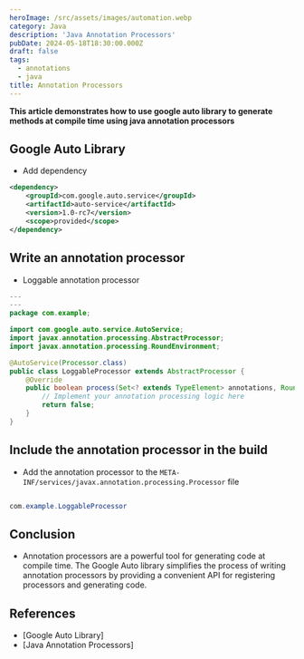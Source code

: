 ```yaml
---
heroImage: /src/assets/images/automation.webp
category: Java
description: 'Java Annotation Processors'
pubDate: 2024-05-18T18:30:00.000Z
draft: false
tags:
  - annotations
  - java
title: Annotation Processors
---
```


**This article demonstrates how to use google auto library to generate methods at compile time using
java annotation processors**

## Google Auto Library

- Add dependency

```xml
<dependency>
    <groupId>com.google.auto.service</groupId>
    <artifactId>auto-service</artifactId>
    <version>1.0-rc7</version>
    <scope>provided</scope>
</dependency>
```

## Write an annotation processor

- Loggable annotation processor

```java
---
---
package com.example;

import com.google.auto.service.AutoService;
import javax.annotation.processing.AbstractProcessor;
import javax.annotation.processing.RoundEnvironment;

@AutoService(Processor.class)
public class LoggableProcessor extends AbstractProcessor {
    @Override
    public boolean process(Set<? extends TypeElement> annotations, RoundEnvironment roundEnv) {
        // Implement your annotation processing logic here
        return false;
    }
}

```

## Include the annotation processor in the build

- Add the annotation processor to the `META-INF/services/javax.annotation.processing.Processor` file

```java

com.example.LoggableProcessor
```

## Conclusion

- Annotation processors are a powerful tool for generating code at compile time. The Google Auto library simplifies the process of writing annotation processors by providing a convenient API for registering processors and generating code.

## References

- [Google Auto Library]
- [Java Annotation Processors]
